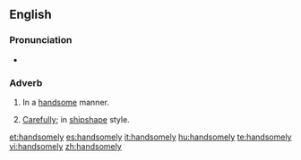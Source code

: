 ==English==

===Pronunciation===
*{{audio|en-us-handsomely.ogg|Audio (US)}}

===Adverb===
{{en-adv}}

#In a [[handsome]] manner.
#{{nautical}} [[carefully|Carefully]]; in [[shipshape]] style.

[[et:handsomely]]
[[es:handsomely]]
[[it:handsomely]]
[[hu:handsomely]]
[[te:handsomely]]
[[vi:handsomely]]
[[zh:handsomely]]